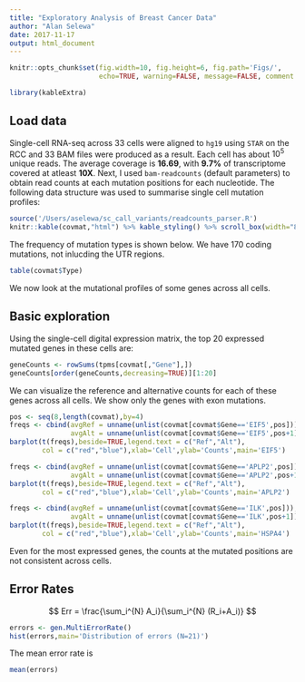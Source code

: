 ```yaml
---
title: "Exploratory Analysis of Breast Cancer Data"
author: "Alan Selewa"
date: 2017-11-17
output: html_document
---
```


```r
knitr::opts_chunk$set(fig.width=10, fig.height=6, fig.path='Figs/',
                      echo=TRUE, warning=FALSE, message=FALSE, comment = NA)
```

```r
library(kableExtra)
```

## Load data

Single-cell RNA-seq across 33 cells were aligned to ``hg19`` using ``STAR`` on the RCC and 33 BAM files were produced as a result. Each cell has about $10^5$ unique reads. The average coverage is **16.69**, with **9.7%** of transcriptome covered at atleast **10X**. Next, I used ``bam-readcounts`` (default parameters) to obtain read counts at each mutation positions for each nucleotide. The following data structure was used to summarise single cell mutation profiles:

```r
source('/Users/aselewa/sc_call_variants/readcounts_parser.R')
knitr::kable(covmat,"html") %>% kable_styling() %>% scroll_box(width="805px",height='400px')
```

The frequency of mutation types is shown below. We have 170 coding mutations, not inlucding the UTR regions.

```r
table(covmat$Type)
```


We now look at the mutational profiles of some genes across all cells.

## Basic exploration

Using the single-cell digital expression matrix, the top 20 expressed mutated genes in these cells are:

```r
geneCounts <- rowSums(tpms[covmat[,"Gene"],])
geneCounts[order(geneCounts,decreasing=TRUE)][1:20]
```

We can visualize the reference and alternative counts for each of these genes across all cells. We show only the genes with exon mutations.

```r
pos <- seq(8,length(covmat),by=4)
freqs <- cbind(avgRef = unname(unlist(covmat[covmat$Gene=='EIF5',pos])), 
               avgAlt = unname(unlist(covmat[covmat$Gene=='EIF5',pos+1])))
barplot(t(freqs),beside=TRUE,legend.text = c("Ref","Alt"),
        col = c("red","blue"),xlab='Cell',ylab='Counts',main='EIF5')
```

```r
freqs <- cbind(avgRef = unname(unlist(covmat[covmat$Gene=='APLP2',pos])), 
               avgAlt = unname(unlist(covmat[covmat$Gene=='APLP2',pos+1])))
barplot(t(freqs),beside=TRUE,legend.text = c("Ref","Alt"),
        col = c("red","blue"),xlab='Cell',ylab='Counts',main='APLP2')
```


```r
freqs <- cbind(avgRef = unname(unlist(covmat[covmat$Gene=='ILK',pos])), 
               avgAlt = unname(unlist(covmat[covmat$Gene=='ILK',pos+1])))
barplot(t(freqs),beside=TRUE,legend.text = c("Ref","Alt"),
        col = c("red","blue"),xlab='Cell',ylab='Counts',main='HSPA4')
```

Even for the most expressed genes, the counts at the mutated positions are not consistent across cells. 

## Error Rates

$$ Err = \frac{\sum_i^{N} A_i}{\sum_i^{N} (R_i+A_i)} $$

```r
errors <- gen.MultiErrorRate()
hist(errors,main='Distribution of errors (N=21)')
```

The mean error rate is
```r
mean(errors)
```
